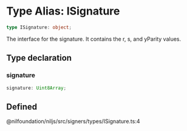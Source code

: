 # Type Alias: ISignature

```ts
type ISignature: object;
```

The interface for the signature. It contains the r, s, and yParity values.

## Type declaration

### signature

```ts
signature: Uint8Array;
```

## Defined  
@nilfoundation/niljs/src/signers/types/ISignature.ts:4
